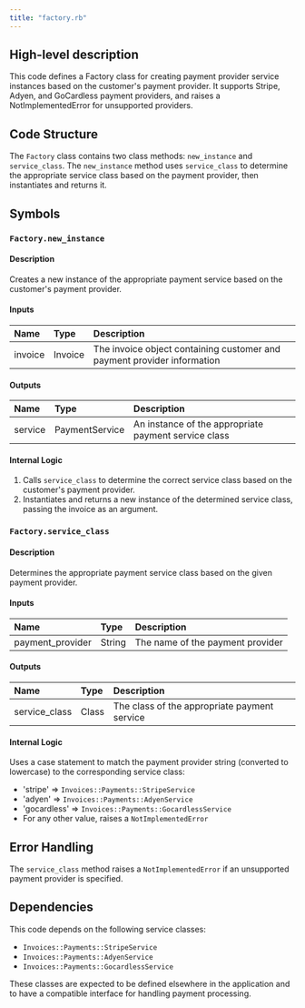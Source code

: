 ```yaml
---
title: "factory.rb"
---
```


## High-level description
This code defines a Factory class for creating payment provider service instances based on the customer's payment provider. It supports Stripe, Adyen, and GoCardless payment providers, and raises a NotImplementedError for unsupported providers.

## Code Structure
The `Factory` class contains two class methods: `new_instance` and `service_class`. The `new_instance` method uses `service_class` to determine the appropriate service class based on the payment provider, then instantiates and returns it.

## Symbols

### `Factory.new_instance`
#### Description
Creates a new instance of the appropriate payment service based on the customer's payment provider.

#### Inputs
| Name | Type | Description |
|:-----|:-----|:------------|
| invoice | Invoice | The invoice object containing customer and payment provider information |

#### Outputs
| Name | Type | Description |
|:-----|:-----|:------------|
| service | PaymentService | An instance of the appropriate payment service class |

#### Internal Logic
1. Calls `service_class` to determine the correct service class based on the customer's payment provider.
2. Instantiates and returns a new instance of the determined service class, passing the invoice as an argument.

### `Factory.service_class`
#### Description
Determines the appropriate payment service class based on the given payment provider.

#### Inputs
| Name | Type | Description |
|:-----|:-----|:------------|
| payment_provider | String | The name of the payment provider |

#### Outputs
| Name | Type | Description |
|:-----|:-----|:------------|
| service_class | Class | The class of the appropriate payment service |

#### Internal Logic
Uses a case statement to match the payment provider string (converted to lowercase) to the corresponding service class:
- 'stripe' =&gt; `Invoices::Payments::StripeService`
- 'adyen' =&gt; `Invoices::Payments::AdyenService`
- 'gocardless' =&gt; `Invoices::Payments::GocardlessService`
- For any other value, raises a `NotImplementedError`

## Error Handling
The `service_class` method raises a `NotImplementedError` if an unsupported payment provider is specified.

## Dependencies
This code depends on the following service classes:
- `Invoices::Payments::StripeService`
- `Invoices::Payments::AdyenService`
- `Invoices::Payments::GocardlessService`

These classes are expected to be defined elsewhere in the application and to have a compatible interface for handling payment processing.